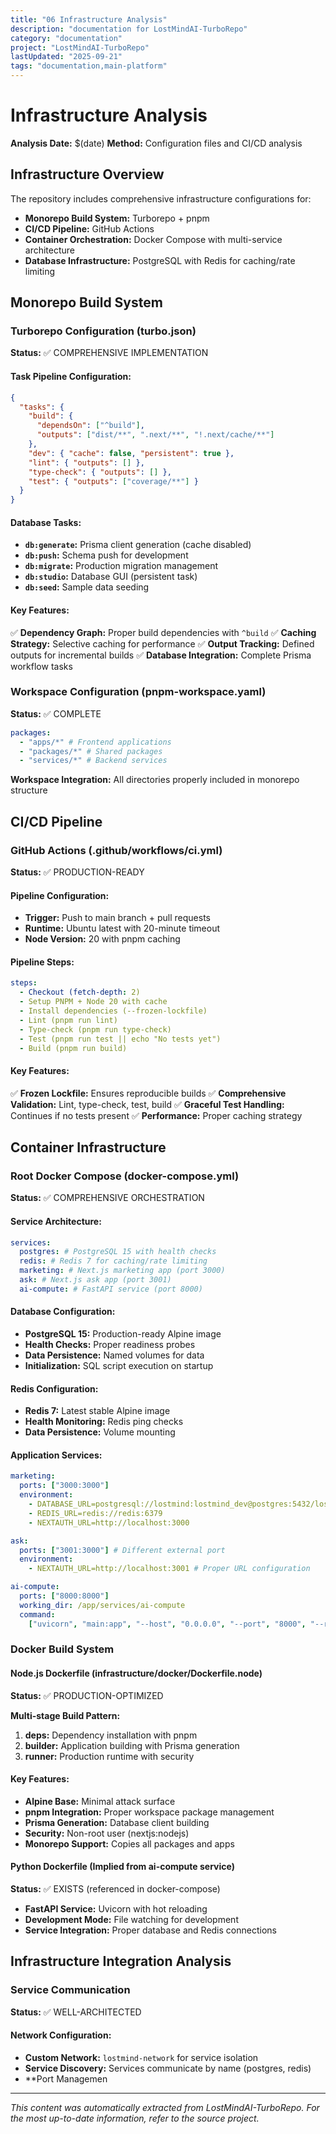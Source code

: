 ```yaml
---
title: "06 Infrastructure Analysis"
description: "documentation for LostMindAI-TurboRepo"
category: "documentation"
project: "LostMindAI-TurboRepo"
lastUpdated: "2025-09-21"
tags: "documentation,main-platform"
---
```


# Infrastructure Analysis

**Analysis Date:** $(date)
**Method:** Configuration files and CI/CD analysis

## Infrastructure Overview

The repository includes comprehensive infrastructure configurations for:

- **Monorepo Build System:** Turborepo + pnpm
- **CI/CD Pipeline:** GitHub Actions
- **Container Orchestration:** Docker Compose with multi-service architecture
- **Database Infrastructure:** PostgreSQL with Redis for caching/rate limiting

## Monorepo Build System

### Turborepo Configuration (turbo.json)

**Status:** ✅ COMPREHENSIVE IMPLEMENTATION

#### Task Pipeline Configuration:

```json
{
  "tasks": {
    "build": {
      "dependsOn": ["^build"],
      "outputs": ["dist/**", ".next/**", "!.next/cache/**"]
    },
    "dev": { "cache": false, "persistent": true },
    "lint": { "outputs": [] },
    "type-check": { "outputs": [] },
    "test": { "outputs": ["coverage/**"] }
  }
}
```

#### Database Tasks:

- **`db:generate`:** Prisma client generation (cache disabled)
- **`db:push`:** Schema push for development
- **`db:migrate`:** Production migration management
- **`db:studio`:** Database GUI (persistent task)
- **`db:seed`:** Sample data seeding

#### Key Features:

✅ **Dependency Graph:** Proper build dependencies with `^build`
✅ **Caching Strategy:** Selective caching for performance
✅ **Output Tracking:** Defined outputs for incremental builds
✅ **Database Integration:** Complete Prisma workflow tasks

### Workspace Configuration (pnpm-workspace.yaml)

**Status:** ✅ COMPLETE

```yaml
packages:
  - "apps/*" # Frontend applications
  - "packages/*" # Shared packages
  - "services/*" # Backend services
```

**Workspace Integration:** All directories properly included in monorepo structure

## CI/CD Pipeline

### GitHub Actions (.github/workflows/ci.yml)

**Status:** ✅ PRODUCTION-READY

#### Pipeline Configuration:

- **Trigger:** Push to main branch + pull requests
- **Runtime:** Ubuntu latest with 20-minute timeout
- **Node Version:** 20 with pnpm caching

#### Pipeline Steps:

```yaml
steps:
  - Checkout (fetch-depth: 2)
  - Setup PNPM + Node 20 with cache
  - Install dependencies (--frozen-lockfile)
  - Lint (pnpm run lint)
  - Type-check (pnpm run type-check)
  - Test (pnpm run test || echo "No tests yet")
  - Build (pnpm run build)
```

#### Key Features:

✅ **Frozen Lockfile:** Ensures reproducible builds
✅ **Comprehensive Validation:** Lint, type-check, test, build
✅ **Graceful Test Handling:** Continues if no tests present
✅ **Performance:** Proper caching strategy

## Container Infrastructure

### Root Docker Compose (docker-compose.yml)

**Status:** ✅ COMPREHENSIVE ORCHESTRATION

#### Service Architecture:

```yaml
services:
  postgres: # PostgreSQL 15 with health checks
  redis: # Redis 7 for caching/rate limiting
  marketing: # Next.js marketing app (port 3000)
  ask: # Next.js ask app (port 3001)
  ai-compute: # FastAPI service (port 8000)
```

#### Database Configuration:

- **PostgreSQL 15:** Production-ready Alpine image
- **Health Checks:** Proper readiness probes
- **Data Persistence:** Named volumes for data
- **Initialization:** SQL script execution on startup

#### Redis Configuration:

- **Redis 7:** Latest stable Alpine image
- **Health Monitoring:** Redis ping checks
- **Data Persistence:** Volume mounting

#### Application Services:

```yaml
marketing:
  ports: ["3000:3000"]
  environment:
    - DATABASE_URL=postgresql://lostmind:lostmind_dev@postgres:5432/lostmind_dev
    - REDIS_URL=redis://redis:6379
    - NEXTAUTH_URL=http://localhost:3000

ask:
  ports: ["3001:3000"] # Different external port
  environment:
    - NEXTAUTH_URL=http://localhost:3001 # Proper URL configuration

ai-compute:
  ports: ["8000:8000"]
  working_dir: /app/services/ai-compute
  command:
    ["uvicorn", "main:app", "--host", "0.0.0.0", "--port", "8000", "--reload"]
```

### Docker Build System

#### Node.js Dockerfile (infrastructure/docker/Dockerfile.node)

**Status:** ✅ PRODUCTION-OPTIMIZED

**Multi-stage Build Pattern:**

1. **deps:** Dependency installation with pnpm
2. **builder:** Application building with Prisma generation
3. **runner:** Production runtime with security

#### Key Features:

- **Alpine Base:** Minimal attack surface
- **pnpm Integration:** Proper workspace package management
- **Prisma Generation:** Database client building
- **Security:** Non-root user (nextjs:nodejs)
- **Monorepo Support:** Copies all packages and apps

#### Python Dockerfile (Implied from ai-compute service)

**Status:** ✅ EXISTS (referenced in docker-compose)

- **FastAPI Service:** Uvicorn with hot reloading
- **Development Mode:** File watching for development
- **Service Integration:** Proper database and Redis connections

## Infrastructure Integration Analysis

### Service Communication

**Status:** ✅ WELL-ARCHITECTED

#### Network Configuration:

- **Custom Network:** `lostmind-network` for service isolation
- **Service Discovery:** Services communicate by name (postgres, redis)
- **Port Managemen

---
*This content was automatically extracted from LostMindAI-TurboRepo. For the most up-to-date information, refer to the source project.*
